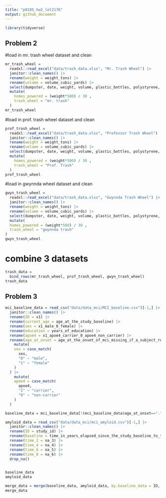 ```yaml
---
title: "p8105_hw2_lel2176"
output: github_document
---
```


```r
library(tidyverse)
```

## Problem 2

#load in mr. trash wheel dataset and clean
```r
mr_trash_wheel = 
  readxl::read_excel("data/trash_data.xlsx", "Mr. Trash Wheel") |> 
  janitor::clean_names() |> 
  rename(weight = weight_tons) |> 
  rename(volume = volume_cubic_yards) |> 
  select(dumpster, date, weight, volume, plastic_bottles, polystyrene, cigarette_butts, glass_bottles, grocery_bags, chip_bags, sports_balls, homes_powered) |> 
  mutate(
    homes_powered = (weight*500) / 30 , 
    trash_wheel = "mr. trash"
  )
mr_trash_wheel
```

#load in prof. trash wheel dataset and clean
```r
prof_trash_wheel = 
  readxl::read_excel("data/trash_data.xlsx", "Professor Trash Wheel") |> 
  janitor::clean_names() |> 
  rename(weight = weight_tons) |> 
  rename(volume = volume_cubic_yards) |> 
  select(dumpster, date, weight, volume, plastic_bottles, polystyrene, cigarette_butts, glass_bottles, grocery_bags, chip_bags, homes_powered) |> 
  mutate(
    homes_powered = (weight*500) / 30 ,
    trash_wheel = "Prof. Trash"
  )
prof_trash_wheel
```

#load in gwynnda wheel dataset and clean
```r
gwyn_trash_wheel = 
  readxl::read_excel("data/trash_data.xlsx", "Gwynnda Trash Wheel") |> 
  janitor::clean_names() |> 
  rename(weight = weight_tons) |> 
  rename(volume = volume_cubic_yards) |> 
  select(dumpster, date, weight, volume, plastic_bottles, polystyrene, cigarette_butts, plastic_bags, homes_powered) |> 
  mutate(
  homes_powered = (weight*500) / 30 ,
  trash_wheel = "gwynnda trash"
)
gwyn_trash_wheel
```

# combine 3 datasets

```r
trash_data = 
  bind_rows(mr_trash_wheel, prof_trash_wheel, gwyn_trash_wheel)
trash_data
```

## Problem 3


```r

mci_baseline_data = read_csv("data/data_mci/MCI_baseline.csv")[-1,] |> 
  janitor::clean_names() |> 
  rename(ID = x1) |> 
  rename(current_age = age_at_the_study_baseline) |> 
  rename(sex = x1_male_0_female) |> 
  rename(education = years_of_education) |> 
  rename(apoe4 = x1_apoe4_carrier_0_apoe4_non_carrier) |> 
  rename(age_at_onset = age_at_the_onset_of_mci_missing_if_a_subject_remains_mci_free_during_the_follow_up_period) |> 
    mutate(
    sex = case_match(
      sex, 
      "0" ~ "male",
      "1" ~ "female"
    )
  ) |> 
    mutate(
    apoe4 = case_match(
      apoe4, 
      "1" ~ "carrier",
      "0" ~ "non-carrier"
    )
  )

baseline_data = mci_baseline_data[!(mci_baseline_data$age_at_onset=="."),]

amyloid_data = read_csv("data/data_mci/mci_amyloid.csv")[-1,] |> 
  janitor::clean_names() |> 
  rename(ID = study_id) |> 
  rename(baseline = time_in_years_elapsed_since_the_study_baseline_to_the_visit_where_biomarker_amyloid_42_40_ratio_was_measured) |> 
  rename(time_2 = na_3) |> 
  rename(time_4 = na_4) |> 
  rename(time_6 = na_5) |> 
  rename(time_8 = na_6) |> 
  drop_na()
 

baseline_data
amyloid_data

merge_data = merge(baseline_data, amyloid_data, by.baseline_data = ID, by.amyloid_data = ID)
merge_data
```



